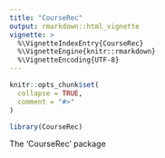 ```yaml
---
title: "CourseRec"
output: rmarkdown::html_vignette
vignette: >
  %\VignetteIndexEntry{CourseRec}
  %\VignetteEngine{knitr::rmarkdown}
  %\VignetteEncoding{UTF-8}
---
```


```r
knitr::opts_chunk$set(
  collapse = TRUE,
  comment = "#>"
)
```

```r
library(CourseRec)
```

The 'CourseRec' package 
